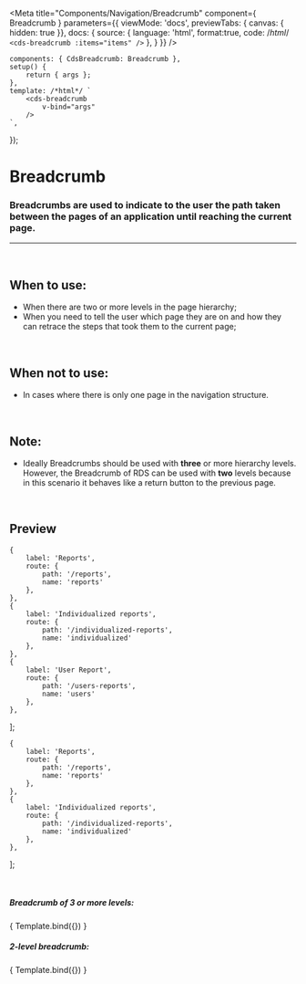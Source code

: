 
<Meta
	title="Components/Navigation/Breadcrumb"
	component={ Breadcrumb }
	parameters={{
		viewMode: 'docs',
		previewTabs: { canvas: { hidden: true }},
		docs: {
			source: {
				language: 'html',
				format:true,
				code: /*html*/ 
`<cds-breadcrumb
	:items="items"
/>`
			},
		}
	}}
/>

	components: { CdsBreadcrumb: Breadcrumb },
	setup() {
		return { args };
	},
	template: /*html*/ `
		<cds-breadcrumb
			v-bind="args"
		/>
	`,
});

# Breadcrumb

### Breadcrumbs are used to indicate to the user the path taken between the pages of an application until reaching the current page.
---
<br />

## When to use:
- When there are two or more levels in the page hierarchy;
- When you need to tell the user which page they are on and how they can retrace the steps that took them to the current page;

<br />

## When not to use:
- In cases where there is only one page in the navigation structure.

<br />

## Note:
- Ideally Breadcrumbs should be used with <b>three</b> or more hierarchy levels. However, the Breadcrumb of
RDS can be used with <b>two</b> levels because in this scenario it behaves like a return button to the previous page.

<br />

## Preview

	{
		label: 'Reports',
		route: {
			path: '/reports',
			name: 'reports'
		},
	},
	{
		label: 'Individualized reports',
		route: {
			path: '/individualized-reports',
			name: 'individualized'
		},
	},
	{
		label: 'User Report',
		route: {
			path: '/users-reports',
			name: 'users'
		},
	},
];

	{
		label: 'Reports',
		route: {
			path: '/reports',
			name: 'reports'
		},
	},
	{
		label: 'Individualized reports',
		route: {
			path: '/individualized-reports',
			name: 'individualized'
		},
	},
];

<br />

##### Breadcrumb of 3 or more levels:

<Canvas>
	<Story
		name="Breadcrumb"
		args={{
			items: items,
		}}
	>
		{ Template.bind({}) }
	</Story>
</Canvas>

<ArgsTable story="Breadcrumb" />

<br />

##### 2-level breadcrumb:

<Canvas>
	<Story
		name="two-level-breadcrumb"
		args={{
			items: items2,
		}}
	>
		{ Template.bind({}) }
	</Story>
</Canvas>